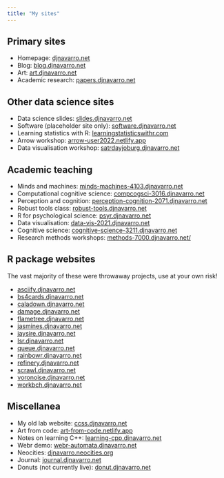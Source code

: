 ```yaml
---
title: "My sites"
---
```


## Primary sites

- Homepage: [djnavarro.net](https://djnavarro.net)
- Blog: [blog.djnavarro.net](https://blog.djnavarro.net)
- Art: [art.djnavarro.net](https://art.djnavarro.net)
- Academic research: [papers.djnavarro.net](https://papers.djnavarro.net)

## Other data science sites

- Data science slides: [slides.djnavarro.net](https://slides.djnavarro.net)
- Software (placeholder site only): [software.djnavarro.net](https://software.djnavarro.net)
- Learning statistics with R: [learningstatisticswithr.com](https://learningstatisticswithr.com)
- Arrow workshop: [arrow-user2022.netlify.app](https://arrow-user2022.netlify.app)
- Data visualisation workshop: [satrdayjoburg.djnavarro.net](https://satrdayjoburg.djnavarro.net)

## Academic teaching

- Minds and machines: [minds-machines-4103.djnavarro.net](minds-machines-4103.djnavarro.net/)
- Computational cognitive science: [compcogsci-3016.djnavarro.net](https://compcogsci-3016.djnavarro.net/)
- Perception and cognition: [perception-cognition-2071.djnavarro.net](https://perception-cognition-2071.djnavarro.net)
- Robust tools class: [robust-tools.djnavarro.net](https://robust-tools.djnavarro.net/)
- R for psychological science: [psyr.djnavarro.net](https://psyr.djnavarro.net)
- Data visualisation: [data-vis-2021.djnavarro.net](https://data-vis-2021.djnavarro.net)
- Cognitive science: [cognitive-science-3211.djnavarro.net](https://cognitive-science-3211.djnavarro.net)
- Research methods workshops: [methods-7000.djnavarro.net/](https://methods-7000.djnavarro.net/)

## R package websites

The vast majority of these were throwaway projects, use at your own risk!

- [asciify.djnavarro.net](https://asciify.djnavarro.net)
- [bs4cards.djnavarro.net](https://bs4cards.djnavarro.net)
- [caladown.djnavarro.net](https://caladown.djnavarro.net)
- [damage.djnavarro.net](https://damage.djnavarro.net)
- [flametree.djnavarro.net](https://flametree.djnavarro.net)
- [jasmines.djnavarro.net](https://jasmines.djnavarro.net)
- [jaysire.djnavarro.net](https://jaysire.djnavarro.net)
- [lsr.djnavarro.net](https://lsr.djnavarro.net)
- [queue.djnavarro.net](https://queue.djnavarro.net)
- [rainbowr.djnavarro.net](https://rainbowr.djnavarro.net)
- [refinery.djnavarro.net](https://refinery.djnavarro.net)
- [scrawl.djnavarro.net](https://scrawl.djnavarro.net)
- [voronoise.djnavarro.net](https://voronoise.djnavarro.net)
- [workbch.djnavarro.net](https://workbch.djnavarro.net)

## Miscellanea

- My old lab website: [ccss.djnavarro.net](https://ccss.djnavarro.net/)
- Art from code: [art-from-code.netlify.app](https://art-from-code.netlify.app)
- Notes on learning C++: [learning-cpp.djnavarro.net](https://learning-cpp.djnavarro.net)
- Webr demo: [webr-automata.djnavarro.net](https://webr-automata.djnavarro.net)
- Neocities: [djnavarro.neocities.org](https://djnavarro.neocities.org/)
- Journal: [journal.djnavarro.net](https://journal.djnavarro.net)
- Donuts (not currently live): [donut.djnavarro.net](https://donut.djnavarro.net)

